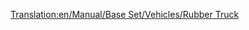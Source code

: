 [[Translation:en/Manual/Base Set/Vehicles/Rubber Truck]]
{{it/Vagoni|Picture=[[File:en/Rubbertruck.png]]
|Name=Carro per gomma
|NormalCost=€ 2.166
|NormalWeight=19 / 40 t
|NormalCapacity=21.000 litri di gomma
|MonoCost="
|MonoWeight=19 / 45 t
|MonoCapacity=26.000 litri di gomma
|MagCost="
|MagWeight=19 / 47 t
|MagCapacity=28.000 litri di gomma
|Description=Il caucciù estratto dalle piantagioni di albero della gomma viene trasportata con questo carro alle fabbriche, solo per il clima [[en/Clima#Tropicale|tropicale]].
}}